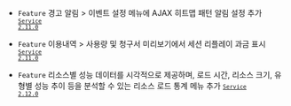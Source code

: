 - <code class="Feature" type="1">Feature</code> <span class="uitext">경고 알림</span> &gt; <span class="uitext">이벤트 설정</span> 메뉴에 <span class="uitext">AJAX 히트맵 패턴</span> 알림 설정 추가 <code class='changelog-service'><a href="https://docs.whatap.io/release-notes/service/service-2_11_x"><code class='changelog-service'>Service 2.11.0​</code></a></code>

- <code class="Feature" type="1">Feature</code> <span class="uitext">이용내역</span> &gt; <span class="uitext">사용량</span> 및 <span class="uitext">청구서 미리보기</span>에서 <span class="uitext">세션 리플레이</span> 과금 표시 <code class='changelog-service'><a href="https://docs.whatap.io/release-notes/service/service-2_11_x"><code class='changelog-service'>Service 2.11.0​</code></a></code>

- <code class="Feature" type="1">Feature</code> 리소스별 성능 데이터를 시각적으로 제공하며, 로드 시간, 리소스 크기, 유형별 성능 추이 등을 분석할 수 있는 <span class="uitext">리소스 로드 통계</span> 메뉴 추가 <code class='changelog-service'><a href="https://docs.whatap.io/release-notes/service/service-2_12_x"><code class='changelog-service'>Service 2.12.0​</code></a></code>